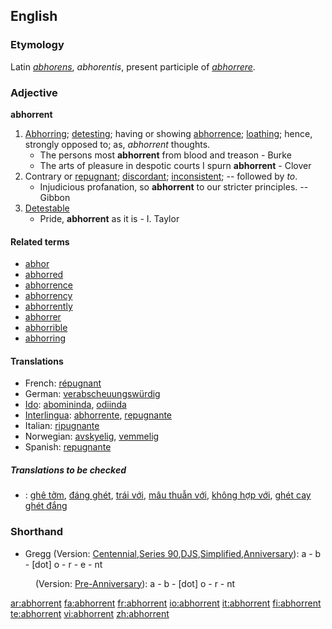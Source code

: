 ==English==

===Etymology===
Latin ''[[abhorens]]'', ''abhorentis'', present participle of ''[[abhorrere]]''.

===Adjective===
'''abhorrent'''

# [[abhor|Abhorring]]; [[detesting]]; having or showing [[abhorrence]]; [[loathing]]; hence, strongly opposed to; as, ''abhorrent'' thoughts.
#* The persons most '''abhorrent''' from blood and treason - Burke
#* The arts of pleasure in despotic courts I spurn '''abhorrent''' - Clover
# Contrary or [[repugnant]]; [[discordant]]; [[inconsistent]]; -- followed by ''to''.
#* Injudicious profanation, so '''abhorrent''' to our stricter principles. -- Gibbon
# [[detestable|Detestable]]
#* Pride, '''abhorrent''' as it is - I. Taylor

====Related terms====
*[[abhor]]
*[[abhorred]]
*[[abhorrence]]
*[[abhorrency]]
*[[abhorrently]]
*[[abhorrer]]
*[[abhorrible]]
*[[abhorring]]

====Translations====
*French: [[répugnant]]
*German: [[verabscheuungswürdig]]
*[[Ido]]: [[abomininda]], [[odiinda]]
*[[Interlingua]]: [[abhorrente]], [[repugnante]]
*Italian: [[ripugnante]]
*Norwegian: [[avskyelig]], [[vemmelig]]
*Spanish: [[repugnante]]

=====Translations to be checked=====
{{checktrans}}
*{{ttbc|Vietnamese}}: [[ghê tởm]], [[đáng ghét]], [[trái với]], [[mâu thuẫn với]], [[không hợp với]], [[ghét cay ghét đắng]]

===Shorthand===

* Gregg (Version: [http://en.wikipedia.org/wiki/Gregg_Shorthand#Centennial_Gregg_Shorthand Centennial],[http://en.wikipedia.org/wiki/Gregg_Shorthand#Series_90_Gregg_Shorthand  Series 90],[http://en.wikipedia.org/wiki/Gregg_Shorthand#Diamond_Jubilee_Gregg_Shorthand  DJS],[http://en.wikipedia.org/wiki/Gregg_Shorthand#Simplified_Gregg_Shorthand Simplified],[http://en.wikipedia.org/wiki/Gregg_Shorthand#Anniversary_Gregg_Shorthand Anniversary]): a - b - [dot] o - r - e - nt
: (Version: [http://en.wikipedia.org/wiki/Gregg_Shorthand#Pre_Anniversary_Gregg_Shorthand Pre-Anniversary]): a - b - [dot] o - r - nt

[[ar:abhorrent]]
[[fa:abhorrent]]
[[fr:abhorrent]]
[[io:abhorrent]]
[[it:abhorrent]]
[[fi:abhorrent]]
[[te:abhorrent]]
[[vi:abhorrent]]
[[zh:abhorrent]]